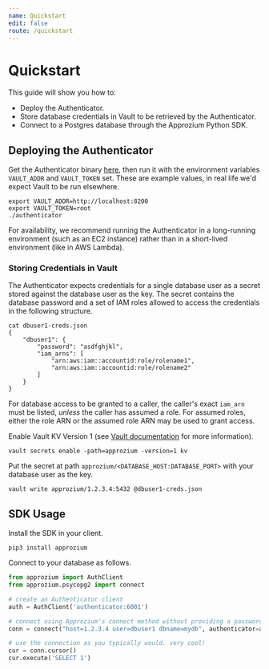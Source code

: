```yaml
---
name: Quickstart
edit: false
route: /quickstart
---
```


# Quickstart
This guide will show you how to:
- Deploy the Authenticator.
- Store database credentials in Vault to be retrieved by the Authenticator.
- Connect to a Postgres database through the Approzium Python SDK.

## Deploying the Authenticator
Get the Authenticator binary [here](https://github.com/approzium/approzium/tree/develop/authenticator), then run it with
the environment variables `VAULT_ADDR` and `VAULT_TOKEN` set. These are example values, in real life we'd expect Vault to
be run elsewhere.
```shell
export VAULT_ADDR=http://localhost:8200
export VAULT_TOKEN=root
./authenticator
```

For availability, we recommend running the Authenticator in a long-running environment (such as an EC2 instance) rather
than in a short-lived environment (like in AWS Lambda).

### Storing Credentials in Vault
The Authenticator expects credentials for a single database user as a secret stored against the database user as the key.
The secret contains the database password and a set of IAM roles allowed to access the credentials in the following structure.
```shell
cat dbuser1-creds.json
{
    "dbuser1": {
        "password": "asdfghjkl",
        "iam_arns": [
            "arn:aws:iam::accountid:role/rolename1",
            "arn:aws:iam::accountid:role/rolename2"
        ]
    }
}
```

For database access to be granted to a caller, the caller's exact `iam_arn` must be listed, _unless_ the caller has assumed a role.
For assumed roles, either the role ARN or the assumed role ARN may be used to grant access.

Enable Vault KV Version 1 (see [Vault documentation](https://www.vaultproject.io/docs/secrets/kv/kv-v1) for more information).
```shell
vault secrets enable -path=approzium -version=1 kv
```

Put the secret at path `approzium/<DATABASE_HOST:DATABASE_PORT>` with your database user as the key.
```shell
vault write approzium/1.2.3.4:5432 @dbuser1-creds.json
```

## SDK Usage
Install the SDK in your client.
```shell
pip3 install approzium
```

Connect to your database as follows.
```python
from approzium import AuthClient
from approzium.psycopg2 import connect

# create an Authenticator client
auth = AuthClient('authenticator:6001')

# connect using Approzium's connect method without providing a password
conn = connect("host=1.2.3.4 user=dbuser1 dbname=mydb", authenticator=auth)

# use the connection as you typically would. very cool!
cur = conn.cursor()
cur.execute('SELECT 1')
```
